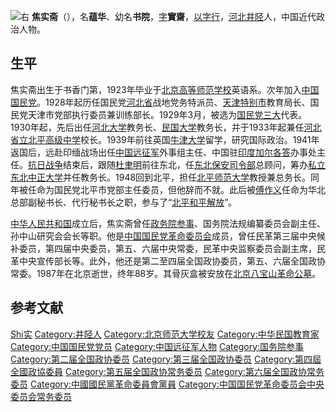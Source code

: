[[File:焦蘊華.jpg|右]]
'''焦实斋'''（{{bd|1899年|12月15日|1987年|9月4日|catIdx=J焦}}），名'''蕴华'''、幼名'''书院'''，[[表字|字]]'''實齋'''，[[以字行|以字行]]，[[河北|河北]][[井陉|井陉]]人，中国近代政治人物。

== 生平 ==
焦实斋出生于书香门第，1923年毕业于[[北京高等师范学校|北京高等师范学校]]英语系。次年加入[[中国国民党|中国国民党]]。1928年起历任国民党[[河北省|河北省]]战地党务特派员、[[天津特别市|天津特别市]]教育局长、国民党天津市党部执行委员兼训练部长。1929年3月，被选为[[国民党三大|国民党三大]]代表。1930年起，先后出任[[河北大学|河北大学]]教务长、[[民国大学|民国大学]]教务长，并于1933年起兼任[[河北省立北平高级中学|河北省立北平高级中学]]校长。1939年前往英国[[牛津大学|牛津大学]]留学，研究国际政治。1941年返国后，远赴印缅战场出任[[中国远征军|中国远征军]]外事组主任、中国驻[[印度|印度]][[加尔各答|加尔各答]]办事处主任。[[抗日战争|抗日战争]]结束后，跟随[[杜聿明|杜聿明]]前往东北，任[[东北保安司令部|东北保安司令部]]总顾问，筹办[[私立东北中正大学|私立东北中正大学]]并任教务长。1948回到北平，担任[[北平师范大学|北平师范大学]]教授兼总务长。同年被任命为国民党北平市党部主任委员，但他辞而不就。此后被[[傅作义|傅作义]]任命为华北总部副秘书长、代行秘书长之职，参与了“[[北平和平解放|北平和平解放]]”。{{r|j}}{{r|z}}

[[中华人民共和国|中华人民共和国]]成立后，焦实斋曾任[[政务院参事|政务院参事]]、国务院法规编纂委员会副主任、孙中山研究会会长等职。他是[[中国国民党革命委员会|中国国民党革命委员会]]成员，曾任民革第三届中央候补委员，第四届中央委员，第五、六届中央常委，民革中央监察委员会副主席，民革中央宣传部长等。此外，他还是第二至四届全国政协委员，第五、六届全国政协常委。1987年在北京逝世，终年88岁。其骨灰盒被安放在[[北京八宝山革命公墓|北京八宝山革命公墓]]。{{r|j}}{{r|z}}

== 参考文献 ==
{{reflist|refs=
<ref name=j>{{cite book|title=《井陉文史资料 第3辑》|editor=中国人民政治协商会议河北省井陉县委员会|year=1992}}</ref>
<ref name=z>{{cite book|title=《中国人民政协辞典》|editor=中国人民政协辞典编委会|publisher=中共中央党校出版社|year=1990}}</ref>
}}

{{国务院参事}}
{{中国国民党革命委员会第五届中央委员会}}
{{中国国民党革命委员会第六届中央委员会}}

{{Authority control}}
{{DEFAULTSORT:Jiao焦}}
[[Category:焦姓|Shi实]]
[[Category:井陉人|Category:井陉人]]
[[Category:北京师范大学校友|Category:北京师范大学校友]]
[[Category:中华民国教育家|Category:中华民国教育家]]
[[Category:中国国民党党员|Category:中国国民党党员]]
[[Category:中国远征军人物|Category:中国远征军人物]]
[[Category:国务院参事|Category:国务院参事]]
[[Category:第二届全国政协委员|Category:第二届全国政协委员]]
[[Category:第三届全国政协委员|Category:第三届全国政协委员]]
[[Category:第四屆全國政協委員|Category:第四屆全國政協委員]]
[[Category:第五届全国政协常务委员|Category:第五届全国政协常务委员]]
[[Category:第六届全国政协常务委员|Category:第六届全国政协常务委员]]
[[Category:中國國民黨革命委員會黨員|Category:中國國民黨革命委員會黨員]]
[[Category:中国国民党革命委员会中央委员会常务委员|Category:中国国民党革命委员会中央委员会常务委员]]